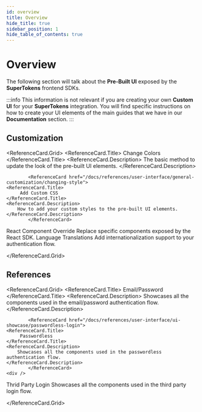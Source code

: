 ```yaml
---
id: overview
title: Overview
hide_title: true
sidebar_position: 1
hide_table_of_contents: true
---
```



# Overview

The following section will talk about the **Pre-Built UI** exposed by the **SuperTokens** frontend SDKs.

:::info
This information is not relevant if you are creating your own **Custom UI** for your **SuperTokens** integration.
You will find specific instructions on how to create your UI elements of the main guides that we have in our **Documentation** section.
:::

## Customization


<ReferenceCard.Grid>
			<ReferenceCard href="/docs/references/user-interface/general-customization/changing-colours">
    <ReferenceCard.Title>
         Change Colors 
    </ReferenceCard.Title>
    <ReferenceCard.Description>
        The basic method to update the look of the pre-built UI elements.
    </ReferenceCard.Description>
			</ReferenceCard>

			<ReferenceCard href="/docs/references/user-interface/general-customization/changing-style">
    <ReferenceCard.Title>
         Add Custom CSS
    </ReferenceCard.Title>
    <ReferenceCard.Description>
        How to add your custom styles to the pre-built UI elements.
    </ReferenceCard.Description>
			</ReferenceCard>
<div />
		
  <ReferenceCard href="/docs/references/user-interface/react-component-override/about">
    <ReferenceCard.Title>
        React Component Override
    </ReferenceCard.Title>
    <ReferenceCard.Description>
       Replace specific components exposed by the React SDK.
    </ReferenceCard.Description>
			</ReferenceCard>
    <ReferenceCard href="/docs/references/user-interface/general-customization/translations">
    <ReferenceCard.Title>
         Language Translations 
    </ReferenceCard.Title>
    <ReferenceCard.Description>
       Add internationalization support to your authentication flow.
    </ReferenceCard.Description>
			</ReferenceCard>
		
</ReferenceCard.Grid>


## References


<ReferenceCard.Grid>
			<ReferenceCard href="/docs/references/user-interface/ui-showcase/email-password-login">
    <ReferenceCard.Title>
          Email/Password
    </ReferenceCard.Title>
    <ReferenceCard.Description>
        Showcases all the components used in the email/password authentication flow.
    </ReferenceCard.Description>
			</ReferenceCard>

			<ReferenceCard href="/docs/references/user-interface/ui-showcase/passwordless-login">
    <ReferenceCard.Title>
         Passwordless
    </ReferenceCard.Title>
    <ReferenceCard.Description>
        Showcases all the components used in the passwordless authentication flow.
    </ReferenceCard.Description>
			</ReferenceCard>
    <div />
		
  <ReferenceCard href="/docs/references/user-interface/ui-showcase/thirdparty-login">
    <ReferenceCard.Title>
        Thrid Party Login 
    </ReferenceCard.Title>
    <ReferenceCard.Description>
       Showcases all the components used in the third party login flow.
    </ReferenceCard.Description>
			</ReferenceCard>

		
</ReferenceCard.Grid>
